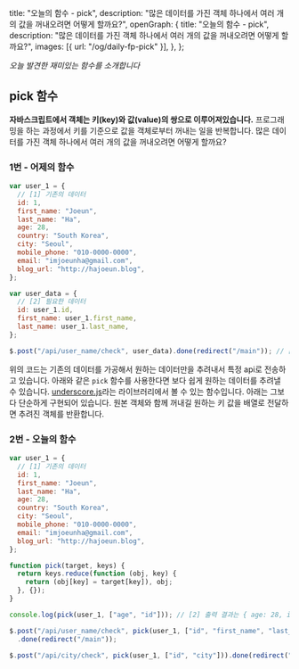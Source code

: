   title: "오늘의 함수 - pick",
  description:
    "많은 데이터를 가진 객체 하나에서 여러 개의 값을 꺼내오려면 어떻게 할까요?",
  openGraph: {
    title: "오늘의 함수 - pick",
    description:
      "많은 데이터를 가진 객체 하나에서 여러 개의 값을 꺼내오려면 어떻게 할까요?",
    images: [{ url: "/og/daily-fp-pick" }],
  },
};

_오늘 발견한 재미있는 함수를 소개합니다_

## pick 함수

**자바스크립트에서 객체는 키(key)와 값(value)의 쌍으로 이루어져있습니다.** 프로그래밍을 하는 과정에서 키를 기준으로 값을 객체로부터 꺼내는 일을 반복합니다. 많은 데이터를 가진 객체 하나에서 여러 개의 값을 꺼내오려면 어떻게 할까요?

### 1번 - 어제의 함수

```javascript
var user_1 = {
  // [1] 기존의 데이터
  id: 1,
  first_name: "Joeun",
  last_name: "Ha",
  age: 28,
  country: "South Korea",
  city: "Seoul",
  mobile_phone: "010-0000-0000",
  email: "imjoeunha@gmail.com",
  blog_url: "http://hajoeun.blog",
};

var user_data = {
  // [2] 필요한 데이터
  id: user_1.id,
  first_name: user_1.first_name,
  last_name: user_1.last_name,
};

$.post("/api/user_name/check", user_data).done(redirect("/main")); // [3] '오늘의 함수 redirect' 편을 참고하세요.
```

위의 코드는 기존의 데이터를 가공해서 원하는 데이터만을 추려내서 특정 api로 전송하고 있습니다. 아래와 같은 `pick` 함수를 사용한다면 보다 쉽게 원하는 데이터를 추려낼 수 있습니다. [underscore.js](underscorejs.org)라는 라이브러리에서 볼 수 있는 함수입니다. 아래는 그보다 단순하게 구현되어 있습니다. 원본 객체와 함께 꺼내길 원하는 키 값을 배열로 전달하면 추려진 객체를 반환합니다.

### 2번 - 오늘의 함수

```javascript
var user_1 = {
  // [1] 기존의 데이터
  id: 1,
  first_name: "Joeun",
  last_name: "Ha",
  age: 28,
  country: "South Korea",
  city: "Seoul",
  mobile_phone: "010-0000-0000",
  email: "imjoeunha@gmail.com",
  blog_url: "http://hajoeun.blog",
};

function pick(target, keys) {
  return keys.reduce(function (obj, key) {
    return (obj[key] = target[key]), obj;
  }, {});
}

console.log(pick(user_1, ["age", "id"])); // [2] 출력 결과는 { age: 28, id: 1 } 입니다. 이때, 객체 값의 순서가 배열로 전달한 키의 순서대로 반환됩니다.

$.post("/api/user_name/check", pick(user_1, ["id", "first_name", "last_name"])) // [3] 간편하게 반복해서 원하는 객체를 만들 수 있습니다.
  .done(redirect("/main"));

$.post("/api/city/check", pick(user_1, ["id", "city"])).done(redirect("/main"));
```
